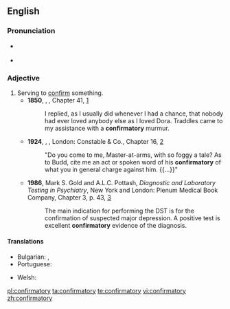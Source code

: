 ==English==

===Pronunciation===
* {{a|RP}} {{IPA|/kənˈfɜːmət(ə)ri/|lang=en}}
* {{a|GA}} {{IPA|/kənˈfɝmətɔɹi/|lang=en}}

===Adjective===
{{en-adj}}

# Serving to [[confirm]] something.
#* '''1850''', {{w|Charles Dickens}}, ''{{w|David Copperfield}}'', Chapter 41, [http://www.gutenberg.org/files/766/766-h/766-h.htm]
#*: I replied, as I usually did whenever I had a chance, that nobody had ever loved anybody else as I loved Dora. Traddles came to my assistance with a '''confirmatory''' murmur. 
#* '''1924''', {{w|Herman Melville}}, ''{{w|Billy Budd}}'', London: Constable & Co., Chapter 16, [http://gutenberg.net.au/ebooks06/0608511h.html]
#*: "Do you come to me, Master-at-arms, with so foggy a tale? As to Budd, cite me an act or spoken word of his '''confirmatory''' of what you in general charge against him. {{...}}"
#* '''1986''', Mark S. Gold and A.L.C. Pottash, ''Diagnostic and Laboratory Testing in Psychiatry'', New York and London: Plenum Medical Book Company, Chapter 3, p. 43, [https://books.google.ca/books?id=KGSxQ_-94J8C&printsec=frontcover#v=onepage&q&f=false]
#*: The main indication for performing the DST is for the confirmation of suspected major depression. A positive test is excellent '''confirmatory''' evidence of the diagnosis.

====Translations====
{{trans-top|serving to confirm something}}
* Bulgarian: {{t+|bg|потвърдителен}}, {{t+|bg|утвърдителен}}
* Portuguese: {{t|pt|confirmatório|m}}
{{trans-mid}}
* Welsh: {{t+|cy|cadarnhaol}}
{{trans-bottom}}

[[pl:confirmatory]]
[[ta:confirmatory]]
[[te:confirmatory]]
[[vi:confirmatory]]
[[zh:confirmatory]]